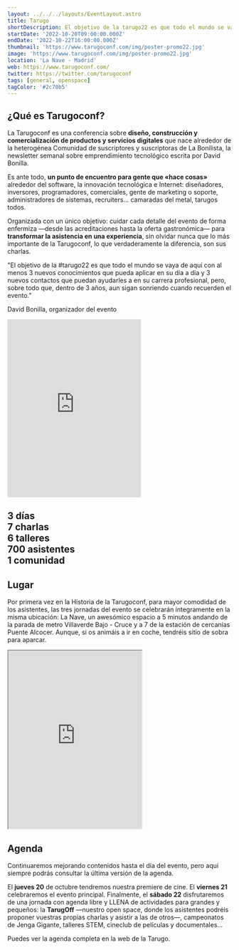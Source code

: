 ```yaml
---
layout: ../../../layouts/EventLayout.astro
title: Tarugo
shortDescription: El objetivo de la tarugo22 es que todo el mundo se vaya de aquí con al menos 3 nuevos conocimientos que pueda aplicar en su día a día y 3 nuevos contactos 
startDate: '2022-10-20T09:00:00.000Z'
endDate: '2022-10-22T16:00:00.000Z'
thumbnail: 'https://www.tarugoconf.com/img/poster-promo22.jpg'
image: 'https://www.tarugoconf.com/img/poster-promo22.jpg'
location: 'La Nave - Madrid'
web: https://www.tarugoconf.com/
twitter: https://twitter.com/tarugoconf
tags: [general, openspace]
tagColor: '#2c70b5'
---
```



<h2>¿Qué es Tarugoconf?</h2>

La Tarugoconf es una conferencia sobre **diseño, construcción y comercialización de productos y servicios digitales** que nace alrededor de la heterogénea Comunidad de suscriptores y suscriptoras de La Bonilista, la newsletter semanal sobre emprendimiento tecnológico escrita por David Bonilla.

Es ante todo, **un punto de encuentro para gente que «hace cosas»** alrededor del software, la innovación tecnológica e Internet: diseñadores, inversores, programadores, comerciales, gente de marketing o soporte, administradores de sistemas, recruiters... camaradas del metal, tarugos todos.

Organizada con un único objetivo: cuidar cada detalle del evento de forma enfermiza —desde las acreditaciones hasta la oferta gastronómica— para **transformar la asistencia en una experiencia**, sin olvidar nunca que lo más importante de la Tarugoconf, lo que verdaderamente la diferencia, son sus charlas.

"El objetivo de la #tarugo22 es que todo el mundo se vaya de aquí con al menos 3 nuevos conocimientos que pueda aplicar en su día a día y 3 nuevos contactos que puedan ayudarles a en su carrera profesional, pero, sobre todo que, dentro de 3 años, aun sigan sonriendo cuando recuerden el evento."

<span className="text-xs">David Bonilla, organizador del evento</span>

<div className="flex items-center gap-4 mt-4">
  <iframe className="w-full mt-4" height="400" src="https://player.vimeo.com/video/384584744?h=2842150b4e&amp;title=0&amp;byline=0&amp;portrait=0&amp;autoplay=0&amp;dnt=1&amp;app_id=122963" frameborder="0" allow="autoplay; fullscreen; picture-in-picture" allowfullscreen="" title="Resumen de la #TARUGO4" data-ready="true"></iframe>

  <h2 style={{flexShrink: '0'}}><strong>3</strong> días<br/> <strong>7</strong> charlas<br/> <strong>6</strong> talleres<br/> <strong>700</strong> asistentes<br/> <strong>1</strong> comunidad</h2>
</div>

## Lugar

Por primera vez en la Historia de la Tarugoconf, para mayor comodidad de los asistentes, las tres jornadas del evento se celebrarán íntegramente en la misma ubicación: <ExternalLink href="https://www.lanavemadrid.com/">La Nave</ExternalLink>, un awesómico espacio a 5 minutos andando de la parada de metro Villaverde Bajo - Cruce y a 7 de la estación de cercanías Puente Alcocer. Aunque, si os animáis a ir en coche, tendréis sitio de sobra para aparcar.

<iframe className="w-full mt-4" height="400" src="https://www.google.com/maps/embed?pb=!1m18!1m12!1m3!1d3040.7636952189428!2d-3.6981867838185436!3d40.34758776776415!2m3!1f0!2f0!3f0!3m2!1i1024!2i768!4f13.1!3m3!1m2!1s0xd4226dc6a64c46b%3A0x23e1b239d4aea935!2sLa%20Nave!5e0!3m2!1ses!2ses!4v1664083918920!5m2!1ses!2ses" allowfullscreen="" loading="lazy" referrerpolicy="no-referrer-when-downgrade"></iframe>

## Agenda

Continuaremos mejorando contenidos hasta el día del evento, pero aquí siempre podrás consultar la última versión de la agenda.

El **jueves 20** de octubre tendremos nuestra premiere de cine. El **viernes 21** celebraremos el evento principal. Finalmente, el **sábado 22** disfrutaremos de <ExternalLink href="https://www.tarugoconf.com/sabado-tarugo/">una jornada con agenda libre y LLENA de actividades</ExternalLink> para grandes y pequeños: la **TarugOff** —nuestro open space, donde los asistentes podréis proponer vuestras propias charlas y asistir a las de otros—, campeonatos de Jenga Gigante, talleres STEM, cineclub de películas y documentales...

Puedes ver la agenda completa en <ExternalLink href="https://www.tarugoconf.com/#calendar">la web de la Tarugo</ExternalLink>.

